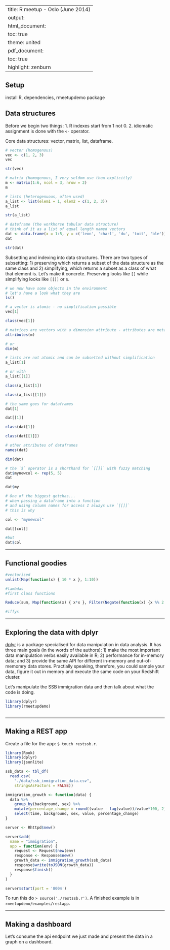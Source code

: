 
---
title: R meetup - Oslo (June 2014)
output:
  html_document:
    toc: true
    theme: united
  pdf_document:
    toc: true
    highlight: zenburn
---

Setup
-----

install R, dependencies, rmeetupdemo package


Data structures
---------------

Before we begin two things:
1. R indexes start from 1 not 0.
2. idiomatic assignment is done with the `<-` operator.

Core data structures: vector, matrix, list, dataframe.

```r
# vector (homogenous)
vec <- c(1, 2, 3)
vec

str(vec)

# matrix (homogenous, I very seldom use them explicitly)
m <- matrix(1:6, ncol = 3, nrow = 2)
m

# lists (heterogenuous, often used)
a_list <- list(elem1 = 1, elem2 = c(1, 2, 3))
a_list

str(a_list)

# dateframe (the workhorse tabular data structure)
# think of it as a list of equal length named vectors
dat <- data.frame(x = 1:5, y = c('leon', 'charl', 'du', 'toit', 'ble'))
dat

str(dat)
```

Subsetting and indexing into data structures. There are two types of subsetting: 1) preserving which returns a subset of the data structure as the same class and 2) simplifying, which returns a subset as a class of what that element is. Let's make it concrete. Preserving looks like `[]` while simplifying looks like `[[]]` or `$`.

```r
# we now have some objects in the environment
# let's have a look what they are
ls()

# a vector is atomic - no simplification possible
vec[1]

class(vec[1])

# matrices are vectors with a dimension attribute - attributes are metadata
attributes(m)

# or
dim(m)

# lists are not atomic and can be subsetted without simplification
a_list[1]

# or with
a_list[[1]]

class(a_list[1])

class(a_list[[1]])

# the same goes for dataframes
dat[1]

dat[[1]]

class(dat[1])

class(dat[[1]])

# other attributes of dataframes
names(dat)

dim(dat)

# the `$` operator is a shorthand for `[[]]` with fuzzy matching
dat$mynewcol <- rep(5, 5)
dat

dat$my

# One of the biggest gotchas...
# when passing a dataframe into a function
# and using column names for access I always use `[[]]`
# this is why

col <- "mynewcol"

dat[[col]]

#but
dat$col


```

-----

Functional goodies
------------------

```r

#vectorised
unlist(Map(function(x) { 10 * x }, 1:10))

#lambdas
#first class functions

Reduce(sum, Map(function(x) { x*x }, Filter(Negate(function(x) {x %% 2 == 0}), 1:100)))

#iffys

```

-----


Exploring the data with dplyr
-----------------------------

[dplyr](https://github.com/hadley/dplyr) is a package specialised for data manipulation in data analysis. It has three main goals (in the words of the authors): 1) make the most important data manipulation verbs easily available in R; 2) performance for in-memory data; and 3) provide the same API for different in-memory and out-of-memomry data stores. Practially speaking, therefore, you could sample your data, figure it out in memory and execute the same code on your Redshift cluster.



Let's manipulate the SSB immigration data and then talk about what the code is doing.

```r

library(dplyr)
library(rmeetupdemo)



```

-----


Making a REST app
-----------------

Create a file for the app: `$ touch restssb.r`.

```r

library(Rook)
library(dplyr)
library(jsonlite)

ssb_data <- tbl_df(
  read.csv(
    "./data/ssb_immigration_data.csv",
    stringsAsFactors = FALSE))

immigration_growth <- function(data) {
  data %>%
    group_by(background, sex) %>%
    mutate(percentage_change = round((value - lag(value))/value*100, 2)) %>%
    select(time, background, sex, value, percentage_change)
}

server <- Rhttpd$new()

server$add(
  name = "immigration",
  app = function(env) {
    request <- Request$new(env)
    response <- Response$new()
    growth_data <- immigration_growth(ssb_data)
    response$write(toJSON(growth_data))
    response$finish()
  }
)

server$start(port = '8004')


```

To run this do `> source('./restssb.r')`. A finished example is in `rmeetupdemo/examples/restapp`.


-----


Making a dashboard
------------------

Let's consume the api endpoint we just made and present the data in a graph on a dashboard.
